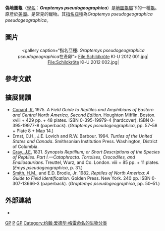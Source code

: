 {{Speciesbox
| image = Turtle_vdg.jpg
| status = LC | status_system = IUCN
| genus = Graptemys
| species = pseudogeographica
| authority = ([[John_Edward_Gray|Gray]], 1831)
| subdivision_ranks = [[亞種|亞種]]
| subdivision =
* ''G. p. pseudogeographica'' <br><small>(Gray, 1831),</small>
* ''[[密西西比河地圖龜|G. p. kohnii]]'' <small>([[Georg_Baur|Baur]], 1890),</small><ref name="RDB">[http://reptile-database.reptarium.cz/species.php?genus=Graptemys&species=pseudogeographica ''Graptemys pseudogeographica''], Reptile Database</ref>
| synonyms = 
; [[Graptemys_pseudogeographica_pseudogeographica|Graptemys pseudogeographica pseudogeographica]] <small>(Gray, 1831)</small>
*''Emys pseudogeographica'' <small>Gray, 1831</small>
*''Emys lesueurii'' <small>Gray, 1831</small>
*''Graptemys lesueurii'' <small>— [[Louis_Agassiz|Agassiz]], 1857</small>
*''Clemmys pseudogeographica'' <br><small>— [[Alexander_Strauch|Strauch]], 1862</small>
*''Graptemys pseudogeographica'' <br><small>— Gray, 1863</small>
*''Malacoclemmys pseudogeographicus'' <small>— [[Edward_Drinker_Cope|Cope]], 1875</small>
*''Malacoclemmys lesueuri'' <br><small>[[H.C._Yarrow|Yarrow]], 1883</small> ''([[ex_errore|ex errore]])''
*''Malacoclemmys pseudographicus'' <small>Davis & Rice, 1883</small> ''(ex errore)''
*''Malacoclemmys lesueurii'' <br><small>— [[George_Albert_Boulenger|Boulenger]], 1889</small>
*''Malaclemys pseudogeographica'' <br><small>— [[Oliver_Perry_Hay|O.P. Hay]], 1892</small>
*''Malaclemys pseudogeographicus'' <small>— Paulmier, 1902</small>
*''Graptemys pseudogeographicus'' <br><small>— [[Friedrich_Siebenrock|Siebenrock]], 1909</small>
*''Graptemys pseudogeographica pseudogeographica'' <br><small>— [[Leonhard_Hess_Stejneger|Stejneger]] & [[Thomas_Barbour|Barbour]], 1917</small>
*''Malaclemys pseudogeographica pseudogeographica'' <br><small>— [[Doris_Mable_Cochran|Cochran]] & {{link-fr|科尔曼·捷特·戈因|Coleman Jett Goin|戈因}}, 1970</small>
*''Graptemys pseudogeoraphica'' <small>Anan'eva, 1988</small> ''(ex errore)''<ref name="Fritz2007">{{Cite journal | journal = Vertebrate Zoology | title = Checklist of Chelonians of the World | year = 2007 | author = Fritz Uwe | coauthors = Peter Havaš | volume = 57 | issue = 2 | pages = 189 | id = | url = http://www.cnah.org/pdf_files/851.pdf | archiveurl = https://www.webcitation.org/5v20ztMND?url=http://www.cnah.org/pdf_files/851.pdf | archivedate = 2010-12-17 | accessdate = 29 May 2012 | deadurl = yes }}</ref>
*''Graptemys pseudogeographica pseudogeographica'' <small>— Crother, 2000</small><ref name="RDB"/>
}}

'''偽地圖龜'''（[[學名|學名]]：'''''Graptemys pseudogeographica'''''）是[[地圖龜屬|地圖龜屬]]下的一種[[龜|龜]]。原産於[[美國|美國]]。是常見的寵物。其[[指名亞種|指名亞種]]為''Graptemys pseudogeographica pseudogeographica''。

==圖片==
<center>
<gallery caption=“指名亞種: ''Graptemys pseudogeographica pseudogeographica''在產卵”>
File:Schildkröte Kl-U 2012 001.jpg|
File:Schildkröte Kl-U 2012 002.jpg|
</gallery></center>

== 參考文獻==
{{Commons|Graptemys pseudogeographica}}
{{reflist}}

==擴展閱讀==
*[[羅傑·科南特_(爬蟲學家)|Conant, R.]] 1975. ''A Field Guide to Reptiles and Amphibians of Eastern and Central North America, Second Edition.'' Houghton Mifflin. Boston. xviii + 429 pp. + 48 plates. ISBN 0-395-19979-4 (hardcover), ISBN 0-395-19977-8 (paperback). (''Graptemys pseudogeographica'', pp. 57–58 + Plate 8 + Map 14.)
*Ernst, C.H., J.E. Lovich and R.W. Barbour. 1994. ''Turtles of the United States and Canada''. Smithsonian Institution Press. Washington, District of Columbia.
*[[John_Edward_Gray|Gray, J.E.]] 1831. ''Synopsis Reptilium; or Short Descriptions of the Species of Reptiles. Part I.—Cataphracta. Tortoises, Crocodiles, and Enaliosaurians.'' Treuttel, Wurz, and Co. London. viii + 85 pp. + 11 plates. (''Emys pseudogeographica'', p. 31.)
*[[Hobart_Muir_Smith|Smith, H.M.]], and E.D. Brodie, Jr. 1982. ''Reptiles of North America: A Guide to Field Identification.'' Golden Press. New York. 240 pp. ISBN 0-307-13666-3 (paperback). (''Graptemys pseudogeographica'', pp. 50–51.)

==外部連結==
*
{{Taxonbar|from=Q1078899}}

[[Category:IUCN红色名录无危物种|GP]]
[[Category:地圖龜屬|P]]
[[Category:寵物龜|GP]]
[[Category:约翰·爱德华·格雷命名的生物分类|Category:约翰·爱德华·格雷命名的生物分类]]